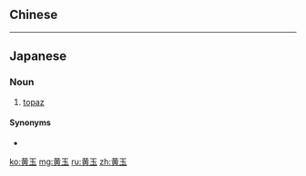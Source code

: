 {{also|黃玉}}
==Chinese==
{{zh-see|黃玉}}

----

==Japanese==
{{ja-kanjitab|おう|ぎょく|yomi=on}}

===Noun===
{{ja-noun|おうぎょく}}

# [[topaz]]

====Synonyms====
* {{ja-r|トパーズ}}

[[ko:黄玉]]
[[mg:黄玉]]
[[ru:黄玉]]
[[zh:黄玉]]